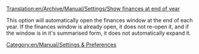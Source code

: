 [[Translation:en/Archive/Manual/Settings/Show finances at end of year]]


This option will automatically open the finances window at the end of each year. If the finances window is already open, it does not re-open it, and if the window is in it's summarised form, it does not automatically expand it.


[[Category:en/Manual/Settings & Preferences]]
{{en/Manual/Base Set/Industries/Stub}}